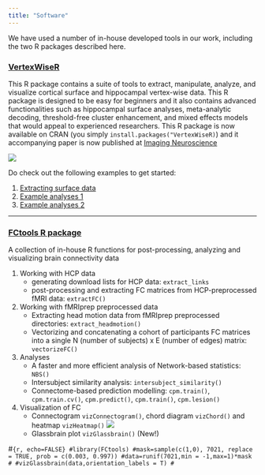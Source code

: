 ```yaml
---
title: "Software"
---
```


We have used a number of in-house developed tools in our work, including the two R packages described here.

### [VertexWiseR](https://github.com/CogBrainHealthLab/VertexWiseR)

This R package contains a suite of tools to extract, manipulate, analyze, and visualize cortical surface and hippocampal vertex-wise data. This R package is designed to be easy for beginners and it also contains advanced functionalities such as hippocampal surface analyses, meta-analytic decoding, threshold-free cluster enhancement, and mixed effects models that would appeal to experienced researchers. This R package is now available on CRAN (you simply `install.packages("VertexWiseR)`) and it accompanying paper is now published at [Imaging Neuroscience](https://direct.mit.edu/imag/article/doi/10.1162/imag_a_00372/125038/VertexWiseR-a-package-for-simplified-vertex-wise)

![](images/VertexWiseR.jpeg)

Do check out the following examples to get started:

1.  [Extracting surface data](https://cogbrainhealthlab.github.io/VertexWiseR/articles/VertexWiseR_surface_extraction.html)
2.  [Example analyses 1](https://cogbrainhealthlab.github.io/VertexWiseR/articles/VertexWiseR_Example_1.html)
3.  [Example analyses 2](https://cogbrainhealthlab.github.io/VertexWiseR/articles/VertexWiseR_Example_2.html)

------------------------------------------------------------------------

### [FCtools R package](https://github.com/CogBrainHealthLab/FCtools)

A collection of in-house R functions for post-processing, analyzing and visualizing brain connectivity data

1.  Working with HCP data
    -   generating download lists for HCP data: `extract_links`
    -   post-processing and extracting FC matrices from HCP-preprocessed fMRI data: `extractFC()`
2.  Working with fMRIprep preprocessed data
    -   Extracting head motion data from fMRIprep preprocessed directories: `extract_headmotion()`
    -   Vectorizing and concatenating a cohort of participants FC matrices into a single N (number of subjects) x E (number of edges) matrix: `vectorizeFC()`
3.  Analyses
    -   A faster and more efficient analysis of Network-based statistics: `NBS()`
    -   Intersubject similarity analysis: `intersubject_similarity()`
    -   Connectome-based prediction modelling: `cpm.train()`, `cpm.train.cv()`, `cpm.predict()`, `cpm.train()`, `cpm.lesion()`
4.  Visualization of FC
    -   Connectogram `vizConnectogram()`, chord diagram `vizChord()` and heatmap `vizHeatmap()` ![](images/FCtools.png)
    -   Glassbrain plot `vizGlassbrain()` (New!)

#```{r, echo=FALSE}
#library(FCtools)
#mask=sample(c(1,0), 7021, replace = TRUE, prob = c(0.003, 0.997))
#data=runif(7021,min = -1,max=1)*mask
#
#vizGlassbrain(data,orientation_labels = T)
#```
